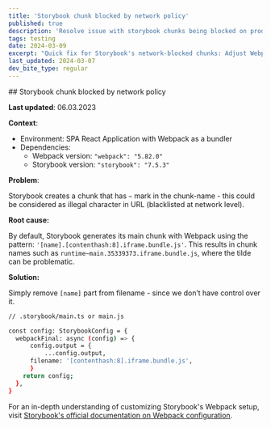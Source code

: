 ```yaml
---
title: 'Storybook chunk blocked by network policy'
published: true
description: 'Resolve issue with storybook chunks being blocked on production'
tags: testing
date: 2024-03-09
excerpt: "Quick fix for Storybook's network-blocked chunks: Adjust Webpack's output filename to bypass restrictive policies."
last_updated: 2024-03-07
dev_bite_type: regular
---
```



<DevBiteWrapper>
<DevBiteHeader>
## Storybook chunk blocked by network policy
</DevBiteHeader>

<DevBiteContent>

**Last updated**: 06.03.2023

**Context**:

- Environment: SPA React Application with Webpack as a bundler
- Dependencies:
  - Webpack version: `"webpack": "5.82.0"`
  - Storybook version: `"storybook": "7.5.3"`

**Problem**:

Storybook creates a chunk that has `~` mark in the chunk-name - this could be considered as illegal character in URL (blacklisted at network level).

**Root cause:**

By default, Storybook generates its main chunk with Webpack using the pattern: `'[name].[contenthash:8].iframe.bundle.js'`. This results in chunk names such as `runtime~main.35339373.iframe.bundle.js`, where the tilde can be problematic.

**Solution:**

Simply remove `[name]` part from filename - since we don’t have control over it.

```bash
// .storybook/main.ts or main.js

const config: StorybookConfig = {
  webpackFinal: async (config) => {
	  config.output = {
		  ...config.output,
      filename: '[contenthash:8].iframe.bundle.js',
	  }
    return config;
  },
}
```

For an in-depth understanding of customizing Storybook's Webpack setup, visit [Storybook's official documentation on Webpack configuration](https://storybook.js.org/docs/builders/webpack#override-the-default-configuration).

</DevBiteContent>

</DevBiteWrapper>
